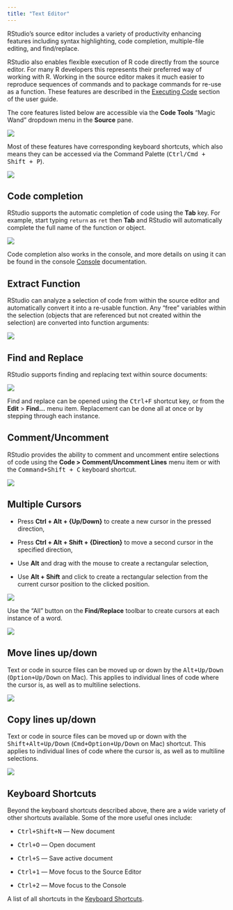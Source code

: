 ```yaml
---
title: "Text Editor"
---
```


RStudio's source editor includes a variety of productivity enhancing features including syntax highlighting, code completion, multiple-file editing, and find/replace.

RStudio also enables flexible execution of R code directly from the source editor. For many R developers this represents their preferred way of working with R. Working in the source editor makes it much easier to reproduce sequences of commands and to package commands for re-use as a function. These features are described in the [Executing Code](../code/execution.html) section of the user guide.

The core features listed below are accessible via the **Code Tools** "Magic Wand" dropdown menu in the **Source** pane.

![](images/code-tools.png){fig-alt="Screenshot of the Code Tools dropdown"}

Most of these features have corresponding keyboard shortcuts, which also means they can be accessed via the Command Palette (<kbd>Ctrl/Cmd + Shift + P</kbd>).

![](images/rename-in-scope.png){fig-alt="A screenshot of the Command Palette with the search limited to 'Rename' symbol in scope"}

## Code completion

RStudio supports the automatic completion of code using the **Tab** key. For example, start typing `return` as `ret` then **Tab** and RStudio will automatically complete the full name of the function or object.

![](images/tab-completion.png){fig-alt="Screenshot of RStudio's autocompletion of the 'return' function"}

Code completion also works in the console, and more details on using it can be found in the console [Console](../code/console.html) documentation.

## Extract Function

RStudio can analyze a selection of code from within the source editor and automatically convert it into a re-usable function. Any "free" variables within the selection (objects that are referenced but not created within the selection) are converted into function arguments:

![](images/extract-function-dropdown.png){fig-alt="Screenshot of the Code Tools > Extract Function button"}

## Find and Replace

RStudio supports finding and replacing text within source documents:

![](images/find-replace.png){fig-alt="A screenshot of the Find and Replace text interface within a source file."}

Find and replace can be opened using the <kbd>Ctrl+F</kbd> shortcut key, or from the **Edit** > **Find\...** menu item. Replacement can be done all at once or by stepping through each instance.

## Comment/Uncomment

RStudio provides the ability to comment and uncomment entire selections of code using the **Code > Comment/Uncomment Lines** menu item or with the <kbd>Command+Shift + C</kbd> keyboard shortcut.

![](images/comment-uncomment.png){fig-alt="Screenshot of the 'Comment/Uncomment Lines' button" }

## Multiple Cursors

-   Press **Ctrl + Alt + {Up/Down}** to create a new cursor in the pressed direction,

-   Press **Ctrl + Alt + Shift + {Direction}** to move a second cursor in the specified direction,

-   Use **Alt** and drag with the mouse to create a rectangular selection,

-   Use **Alt + Shift** and click to create a rectangular selection from the current cursor position to the clicked position.

![](images/multicursor-lines.png){fig-alt="Screenshot of multiple cursors across 3 lines of code"}

Use the "All" button on the **Find/Replace** toolbar to create cursors at each instance of a word.

![](images/multicursor-find-replace.png){fig-alt="Screenshot of 3 cursors, one at each instance of the searched term in the current R script."}

## Move lines up/down

Text or code in source files can be moved up or down by the <kbd>Alt+Up/Down</kbd> (<kbd>Option+Up/Down</kbd> on Mac). This applies to individual lines of code where the cursor is, as well as to multiline selections.

![](images/move-lines-up-down.gif){fig-alt="A screencast of an example line of text being moved up with the move lines up/down shortcut"}

## Copy lines up/down

Text or code in source files can be moved up or down with the <kbd>Shift+Alt+Up/Down</kbd> (<kbd>Cmd+Option+Up/Down</kbd> on Mac) shortcut. This applies to individual lines of code where the cursor is, as well as to multiline selections.

![](images/copy-lines-up-down.gif){fig-alt="A screencast of an example line of text being duplicated across multiple lines with the copy lines up/down shortcut"}

## Keyboard Shortcuts

Beyond the keyboard shortcuts described above, there are a wide variety of other shortcuts available. Some of the more useful ones include:

-   <kbd>Ctrl+Shift+N</kbd> --- New document

-   <kbd>Ctrl+O</kbd> --- Open document

-   <kbd>Ctrl+S</kbd> --- Save active document

-   <kbd>Ctrl+1</kbd> --- Move focus to the Source Editor

-   <kbd>Ctrl+2</kbd> --- Move focus to the Console

A list of all shortcuts in the [Keyboard Shortcuts](../../reference/shortcuts.html).
